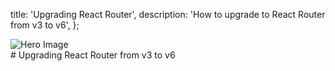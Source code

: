 
  title: 'Upgrading React Router',
  description: 'How to upgrade to React Router from v3 to v6',
};

<Image src={heroImage} priority alt="Hero Image" aria-hidden />

<article>
# Upgrading React Router from v3 to v6

</article>
